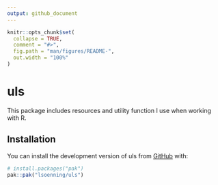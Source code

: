 ```yaml
---
output: github_document
---
```


<!-- README.md is generated from README.Rmd. Please edit that file -->

```r
knitr::opts_chunk$set(
  collapse = TRUE,
  comment = "#>",
  fig.path = "man/figures/README-",
  out.width = "100%"
)
```

# uls

<!-- badges: start -->
<!-- badges: end -->

This package includes resources and utility function I use when working with R.


## Installation

You can install the development version of uls from [GitHub](https://github.com/) with:

``` r
# install.packages("pak")
pak::pak("lsoenning/uls")
```
